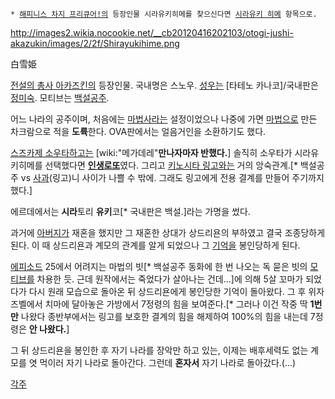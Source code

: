  * [[해피니스 차지 프리큐어!]]의 등장인물 시라유키히메를 찾으신다면 [[시라유키 히메]] 항목으로.

http://images2.wikia.nocookie.net/__cb20120416202103/otogi-jushi-akazukin/images/2/2f/Shirayukihime.png

白雪姫

[[전설의 총사 아카즈킨]]의 등장인물. 국내명은 스노우. [[성우]]는 [타테노 카나코]/국내판은 [[정미숙]]. 모티브는 [[백설공주]].

어느 나라의 공주이며, 처음에는 [[마법사]]라는 설정이었으나 나중에 가면 [[마법]]으로 만든 차크람으로 적을 '''도륙'''한다. OVA판에서는 얼음거인을 소환하기도 했다.

[[스즈카제 소우타]]하고는 [wiki:"메가데레"'''만나자마자 반했다.'''] 솔직히 소우타가 시라유키히메를 선택했다면 '''[[인생]]로또'''였다. 그리고 [[키노시타 링고]]와는 거의 앙숙관계.[* 백설공주 vs [[사과]](링고)니 사이가 나쁠 수 밖에. 그래도 링고에게 전용 결계를 만들어 주기까지 했다.]

에르데에서는 '''시라'''토리 '''유키'''코[* 국내판은 백설.]라는 가명을 썼다.

과거에 [[아버지]]가 재혼을 했지만 그 재혼한 상대가 상드리욘의 부하였고 결국 조종당하게 된다. 이 때 상드리욘과 계모의 관계를 알게 되었으나 그 [[기억]]을 봉인당하게 된다.

[[에피소드]] 25에서 어려지는 마법의 빗[* 백설공주 동화에 한 번 나오는 독 묻은 빗의 [[모티브]]를 차용한 듯. 근데 원작에서는 죽었다가 살아나는 건데...]에 의해 5살 꼬마가 되었다가 다시 원래 모습으로 돌아온 뒤 상드리욘에게 봉인당한 기억이 돌아왔다. 그 후 위자즈벨에서 치마에 달아놓은 가방에서 7정령의 힘을 보여준다.[* 그러나 이건 작중 딱 '''1번만''' 나왔다 종반부에서는 링고를 보호한 결계의 힘을 해제하여 100%의 힘을 내는데 7정령은 '''안 나왔다.''']

그 뒤 상드리욘을 봉인한 후 자기 나라를 장악만 하고 있는, 이제는 배후세력도 없는 계모를 엿 먹이러 자기 나라로 돌아간다. 그런데 '''혼자서''' 자기 나라로 돌아갔다.(...)


[[각주]]
